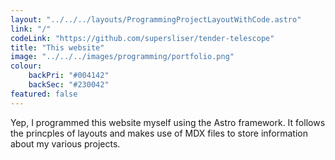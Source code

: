 ```yaml
---
layout: "../../../layouts/ProgrammingProjectLayoutWithCode.astro"
link: "/"
codeLink: "https://github.com/supersliser/tender-telescope"
title: "This website"
image: "../../../images/programming/portfolio.png"
colour: 
    backPri: "#004142"
    backSec: "#230042"
featured: false
---
```


<div class="hContainer" style="padding-bottom: 5%;">

<section>
Yep, I programmed this website myself using the Astro framework. It follows the princples of layouts and makes use of MDX files to store information about my various projects. 
</section>

</div>